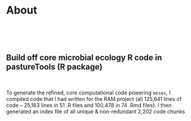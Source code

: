 # About

\
\
\

## Build off core microbial ecology R code in pastureTools (R package)

\

To generate the refined, core computational code powering `moses`, I compiled code that I had written for the RAM project (all 125,641 lines of code -- 25,163 lines in 51 .R files and 100,478 in 74 .Rmd files). I then generated an index file of all unique & non-redundant 2,202 code chunks
